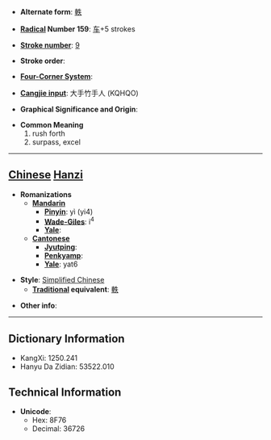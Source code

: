* '''Alternate form''': [[軼]]

* '''[[Wiktionary:Chinese radical index| Radical]] Number 159''': [[Wiktionary:Chinese radical index 车|车]]+5 strokes

* '''[[Wiktionary:Chinese total strokes index|Stroke number]]''': [[Wiktionary:Chinese total strokes index 9|9]]

* '''Stroke order''': 

* '''[[Wiktionary:Chinese four corner index|Four-Corner System]]''': 

* '''[[Wiktionary:Chinese Cangjie index|Cangjie input]]''': 大手竹手人 (KQHQO)

* '''Graphical Significance and Origin''': 

* '''Common Meaning'''
*#rush forth
*# surpass, excel


----

== [[Chinese]] [[Hanzi]] ==

* '''Romanizations'''
** '''[[Mandarin]]'''
*** '''[[Pinyin]]''': yì (yi4)
*** '''[[Wade-Giles]]''': i<sup>4</sup>
*** '''[[Yale]]''': 
** '''[[Cantonese]]'''
*** '''[[Jyutping]]''':
*** '''[[Penkyamp]]''': 
*** '''[[Yale]]''': yat6

* '''Style''': [[Simplified Chinese]] 
** '''[[Traditional Chinese|Traditional]] equivalent''': [[軼]]

* '''Other info''': 

----

== Dictionary Information ==

* KangXi: 1250.241
* Hanyu Da Zidian: 53522.010

== Technical Information ==

* '''Unicode''':
** Hex: 8F76
** Decimal: 36726
